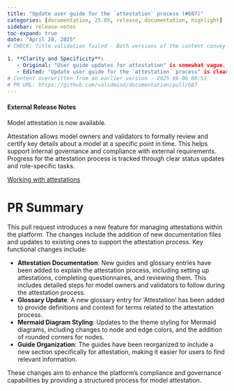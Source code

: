 ```yaml
---
title: "Update user guide for the `attestation` process (#687)"
categories: [documentation, 25.05, release, documentation, highlight]
sidebar: release-notes
toc-expand: true
date: "April 28, 2025"
# CHECK: Title validation failed - Both versions of the content convey the same basic idea, but the edited version is more specific and clear. Here's a breakdown of the differences:

1. **Clarity and Specificity**: 
   - Original: "User guide updates for attestation" is somewhat vague. It suggests that there are updates related to attestation but doesn't specify what those updates entail.
   - Edited: "Update user guide for the `attestation` process" is clearer and more direct. It specifies that the user
# Content overwritten from an earlier version - 2025-06-06 08:51
# PR URL: https://github.com/validmind/documentation/pull/687
---
```


#### External Release Notes
Model attestation is now available.

Attestation allows model owners and validators to formally review and certify key details about a model at a specific point in time. This helps support internal governance and compliance with external requirements. Progress for the attestation process is tracked through clear status updates and role-specific tasks. 

[Working with attestations](/guide/attestation/working-with-attestations.qmd)

# PR Summary
This pull request introduces a new feature for managing attestations within the platform. The changes include the addition of new documentation files and updates to existing ones to support the attestation process. Key functional changes include:

- **Attestation Documentation**: New guides and glossary entries have been added to explain the attestation process, including setting up attestations, completing questionnaires, and reviewing them. This includes detailed steps for model owners and validators to follow during the attestation process.
- **Glossary Update**: A new glossary entry for 'Attestation' has been added to provide definitions and context for terms related to the attestation process.
- **Mermaid Diagram Styling**: Updates to the theme styling for Mermaid diagrams, including changes to node and edge colors, and the addition of rounded corners for nodes.
- **Guide Organization**: The guides have been reorganized to include a new section specifically for attestation, making it easier for users to find relevant information.

These changes aim to enhance the platform's compliance and governance capabilities by providing a structured process for model attestation.
